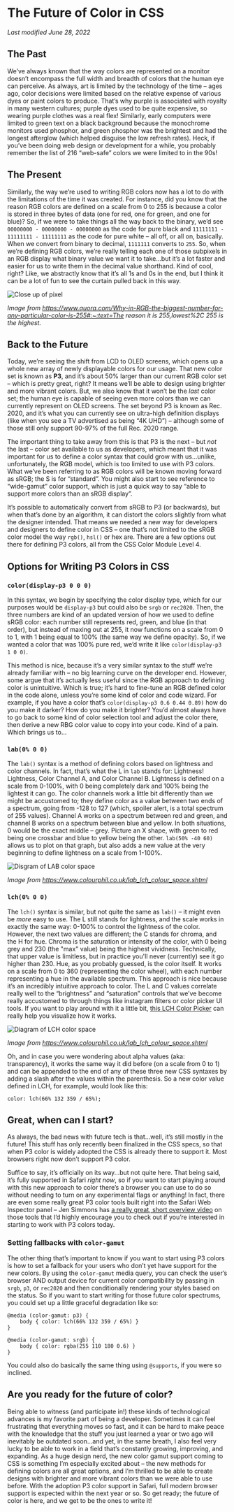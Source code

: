 # The Future of Color in CSS

*Last modified June 28, 2022* 

## The Past

We’ve always known that the way colors are represented on a monitor doesn’t encompass the full width and breadth of colors that the human eye can perceive. As always, art is limited by the technology of the time – ages ago, color decisions were limited based on the relative expense of various dyes or paint colors to produce. That’s why purple is associated with royalty in many western cultures; purple dyes used to be quite expensive, so wearing purple clothes was a real flex! Similarly, early computers were limited to green text on a black background because the monochrome monitors used phosphor, and green phosphor was the brightest and had the longest afterglow (which helped disguise the low refresh rates). Heck, if you’ve been doing web design or development for a while, you probably remember the list of 216 “web-safe” colors we were limited to in the 90s!

## The Present

Similarly, the way we’re used to writing RGB colors now has a lot to do with the limitations of the time it was created. For instance, did you know that the reason RGB colors are defined on a scale from 0 to 255 is because a color is stored in three bytes of data (one for red, one for green, and one for blue)? So, if we were to take things all the way back to the binary, we’d see `00000000 - 00000000 - 00000000` as the code for pure black and `11111111 - 11111111 - 11111111` as the code for pure white – all off, or all on, basically. When we convert from binary to decimal, `1111111` converts to `255`. So, when we’re defining RGB colors, we’re really telling each one of those subpixels in an RGB display what binary value we want it to take...but it’s a lot faster and easier for us to write them in the decimal value shorthand. Kind of cool, right? Like, we abstractly know that it’s all 1s and 0s in the end, but I think it can be a lot of fun to see the curtain pulled back in this way.

![Close up of pixel](https://res.cloudinary.com/practicaldev/image/fetch/s--sUfTwSwR--/c_limit%2Cf_auto%2Cfl_progressive%2Cq_66%2Cw_800/https://dev-to-uploads.s3.amazonaws.com/uploads/articles/rffrjwdywf6ny6bfa157.gif)

*Image from https://www.quora.com/Why-in-RGB-the-biggest-number-for-any-particular-color-is-255#:~:text=The reason it is 255,lowest%2C 255 is the highest.*

## Back to the Future

Today, we’re seeing the shift from LCD to OLED screens, which opens up a whole new array of newly displayable colors for our usage. That new color set is known as **P3**, and it’s about 50% larger than our current RGB color set – which is pretty great, right? It means we’ll be able to design using brighter and more vibrant colors. But, we also know that it won’t be the *last* color set; the human eye is capable of seeing even more colors than we can currently represent on OLED screens. The set beyond P3 is known as Rec. 2020, and it’s what you can currently see on ultra-high definition displays (like when you see a TV advertised as being “4K UHD”) – although some of those still only support 90-97% of the full Rec. 2020 range.

The important thing to take away from this is that P3 is the next – but *not* the last – color set available to us as developers, which meant that it was important for us to define a color syntax that could grow with us...unlike, unfortunately, the RGB model, which is too limited to use with P3 colors. What we’ve been referring to as RGB colors will be known moving forward as sRGB; the S is for “standard”. You might also start to see reference to “wide-gamut” color support, which is just a quick way to say “able to support more colors than an sRGB display”.

It’s possible to automatically convert from sRGB to P3 (or backwards), but when that’s done by an algorithm, it can distort the colors slightly from what the designer intended. That means we needed a new way for developers and designers to define color in CSS – one that’s not limited to the sRGB color model the way `rgb()`, `hsl()` or hex are. There are a few options out there for defining P3 colors, all from the CSS Color Module Level 4.

## Options for Writing P3 Colors in CSS

### `color(display-p3 0 0 0)`

In this syntax, we begin by specifying the color display type, which for our purposes would be `display-p3` but could also be `srgb` or `rec2020`. Then, the three numbers are kind of an updated version of how we used to define sRGB color: each number still represents red, green, and blue (in that order), but instead of maxing out at 255, it now functions on a scale from 0 to 1, with 1 being equal to 100% (the same way we define opacity). So, if we wanted a color that was 100% pure red, we’d write it like `color(display-p3 1 0 0)`.

This method is nice, because it’s a very similar syntax to the stuff we’re already familiar with – no big learning curve on the developer end. However, some argue that it’s actually less useful since the RGB approach to defining color is unintuitive. Which is true; it’s hard to fine-tune an RGB defined color in the code alone, unless you’re some kind of color and code wizard. For example, if you have a color that’s `color(display-p3 0.6 0.44 0.89)` how do you make it darker? How do you make it brighter? You’d almost always have to go back to some kind of color selection tool and adjust the color there, then derive a new RBG color value to copy into your code. Kind of a pain. Which brings us to...

### `lab(0% 0 0)`

The `lab()` syntax is a method of defining colors based on lightness and color channels. In fact, that’s what the L in `lab` stands for: Lightness! Lightness, Color Channel A, and Color Channel B. Lightness is defined on a scale from 0-100%, with 0 being completely dark and 100% being the lightest it can go. The color channels work a little bit differently than we might be accustomed to; they define color as a value between two ends of a spectrum, going from -128 to 127 (which, spoiler alert, is a total spectrum of 255 values). Channel A works on a spectrum between red and green, and channel B works on a spectrum between blue and yellow. In both situations, 0 would be the exact middle – grey. Picture an X shape, with green to red being one crossbar and blue to yellow being the other. `lab(50% -40 60)` allows us to plot on that graph, but also adds a new value at the very beginning to define lightness on a scale from 1-100%.

![Disgram of LAB color space](https://dev-to-uploads.s3.amazonaws.com/uploads/articles/2k0ikf4w4k3lw0xlatwl.jpg)

*Image from https://www.colourphil.co.uk/lab_lch_colour_space.shtml*

### `lch(0% 0 0)`

The `lch()` syntax is similar, but not quite the same as `lab()` – it might even be *more* easy to use. The L still stands for lightness, and the scale works in exactly the same way: 0-100% to control the lightness of the color. However, the next two values are different; the C stands for chroma, and the H for hue. Chroma is the saturation or intensity of the color, with 0 being grey and 230 (the "max" value) being the highest vividness. Technically, that upper value is limitless, but in practice you'll never (currently) see it go higher than 230. Hue, as you probably guessed, is the color itself. It works on a scale from 0 to 360 (representing the color wheel), with each number representing a hue in the available spectrum. This approach is nice because it’s an incredibly intuitive approach to color. The L and C values correlate really well to the “brightness” and “saturation” controls that we’ve become really accustomed to through things like instagram filters or color picker UI tools. If you want to play around with it a little bit, [this LCH Color Picker](https://css.land/lch/) can really help you visualize how it works.

![Diagram of LCH color space](https://dev-to-uploads.s3.amazonaws.com/uploads/articles/5jscbkk02b7nyvcvp6oh.jpg)

*Image from https://www.colourphil.co.uk/lab_lch_colour_space.shtml*

Oh, and in case you were wondering about alpha values (aka: transparency), it works the same way it did before (on a scale from 0 to 1) and can be appended to the end of any of these three new CSS syntaxes by adding a slash after the values within the parenthesis. So a new color value defined in LCH, for example, would look like this:

```
color: lch(66% 132 359 / 65%);

```

## Great, when can I start?

As always, the bad news with future tech is that...well, it’s still mostly in the future! This stuff has only recently been finalized in the CSS specs, so that when P3 color is widely adopted the CSS is already there to support it. Most browsers right now don’t support P3 color. 

Suffice to say, it’s officially on its way...but not quite here. That being said, it’s fully supported in Safari *right now*, so if you want to start playing around with this new approach to color there’s a browser you can use to do so without needing to turn on any experimental flags or anything! In fact, there are even some really great P3 color tools built right into the Safari Web Inspector panel – Jen Simmons has [a really great, short overview video](https://twitter.com/jensimmons/status/1478858248677736454?s=21) on those tools that I’d highly encourage you to check out if you’re interested in starting to work with P3 colors today.

### Setting fallbacks with `color-gamut`

The other thing that’s important to know if you want to start using P3 colors is how to set a fallback for your users who don’t yet have support for the new colors. By using the `color-gamut` media query, you can check the user’s browser AND output device for current color compatibility by passing in `srgb`, `p3`, or `rec2020` and then conditionally rendering your styles based on the status. So if you want to start writing for those future color spectrums, you could set up a little graceful degradation like so:

```
@media (color-gamut: p3) {
	body { color: lch(66% 132 359 / 65%) }
}

@media (color-gamut: srgb) {
	body { color: rgba(255 110 180 0.6) }
}

```

You could also do basically the same thing using `@supports`, if you were so inclined.

## Are you ready for the future of color?

Being able to witness (and participate in!) these kinds of technological advances is my favorite part of being a developer. Sometimes it can feel frustrating that everything moves so fast, and it can be hard to make peace with the knowledge that the stuff you just learned a year or two ago will inevitably be outdated soon...and yet, in the same breath, I also feel very lucky to be able to work in a field that’s constantly growing, improving, and expanding. As a huge design nerd, the new color gamut support coming to CSS is something I’m especially excited about – the new methods for defining colors are all great options, and I’m thrilled to be able to create designs with brighter and more vibrant colors than we were able to use before. With the adoption P3 color support in Safari, full modern browser support is expected within the next year or so. So get ready; the future of color is here, and we get to be the ones to write it!